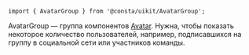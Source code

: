 

```tsx
import { AvatarGroup } from '@consta/uikit/AvatarGroup';
```

AvatarGroup — группа компонентов [Avatar](##LIBS.STAND|stand:uikit-components-avatar-stable). Нужна, чтобы показать некоторое количество пользователей, например, подписавшихся на группу в социальной сети или участников команды.

<AvatarGroupExampleCount />
